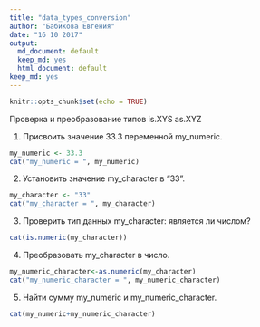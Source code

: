 ```yaml
---
title: "data_types_conversion"
author: "Бабикова Евгения"
date: "16 10 2017"
output:
  md_document: default
  keep_md: yes
  html_document: default
keep_md: yes
---
```


```r
knitr::opts_chunk$set(echo = TRUE)
```

 Проверка и преобразование типов is.XYS as.XYZ 

1. Присвоить значение 33.3 переменной my_numeric.
```r
my_numeric <- 33.3
cat("my_numeric = ", my_numeric)
```
2. Установить значение my_character в "33".
```r
my_character <- "33"
cat("my_character = ", my_character)
```
3. Проверить тип данных my_character: является ли числом?
```r
cat(is.numeric(my_character))
```
4. Преобразовать my_character в число.
```r
my_numeric_character<-as.numeric(my_character)
cat("my_numeric_character = ", my_numeric_character)
```
5. Найти сумму my_numeric и my_numeric_character.
```r
cat(my_numeric+my_numeric_character)
```